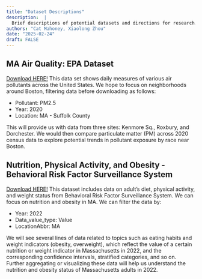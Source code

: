 ```yaml
---
title: "Dataset Descriptions"
description:  |
  Brief descriptions of potential datasets and directions for research.
authors: "Cat Mahoney, Xiaolong Zhou"
date: "2025-02-24"
draft: FALSE
---
```


## MA Air Quality: EPA Dataset
[Download HERE!](https://www.epa.gov/outdoor-air-quality-data/download-daily-data) 
This data set shows daily measures of various air pollutants across the United States. We hope to focus on neighborhoods around Boston, filtering data before downloading as follows:

* Pollutant: PM2.5
* Year: 2020
* Location: MA - Suffolk County

This will provide us with data from three sites: Kenmore Sq., Roxbury, and Dorchester. We would then compare particulate matter (PM) across 2020 census data to explore potential trends in pollutant exposure by race near Boston. 


## Nutrition, Physical Activity, and Obesity - Behavioral Risk Factor Surveillance System
[Download HERE!](https://chronicdata.cdc.gov/Nutrition-Physical-Activity-and-Obesity/Nutrition-Physical-Activity-and-Obesity-Behavioral/hn4x-zwk7/data_preview) 
This dataset includes data on adult's diet, physical activity, and weight status from Behavioral Risk Factor Surveillance System. We can focus on nutrition and obesity in MA. We can filter the data by: 

* Year: 2022
* Data_value_type: Value
* LocationAbbr: MA

We will see several lines of data related to topics such as eating habits and weight indicators (obesity, overweight), which reflect the value of a certain nutrition or weight indicator in Massachusetts in 2022, and the corresponding confidence intervals, stratified categories, and so on. Further aggregating or visualizing these data will help us understand the nutrition and obesity status of Massachusetts adults in 2022. 